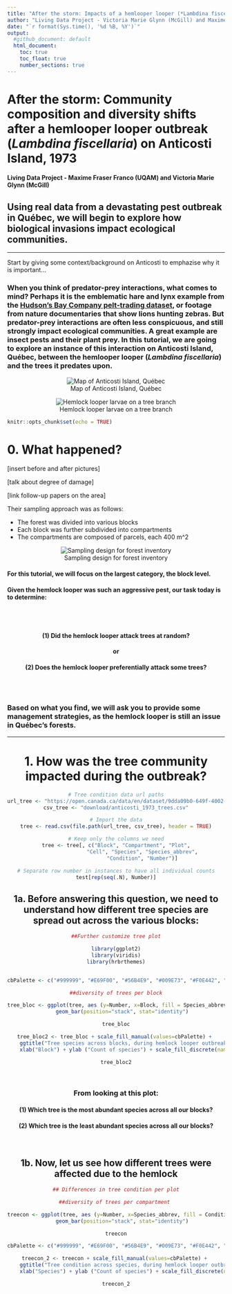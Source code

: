 ```yaml
---
title: "After the storm: Impacts of a hemlooper looper (*Lambdina fiscellaria*) outbreak on tree species in Anticosti Island, 1973"
author: "Living Data Project - Victoria Marie Glynn (McGill) and Maxime Fraser Franco (UQAM)"
date: "`r format(Sys.time(), '%d %B, %Y')`"
output:
  #github_document: default
  html_document:
    toc: true
    toc_float: true
    number_sections: true
---
```



# **After the storm: Community composition and diversity shifts after a hemlooper looper outbreak (*Lambdina fiscellaria*) on Anticosti Island, 1973**


#### Living Data Project - Maxime Fraser Franco (UQAM) and Victoria Marie Glynn (McGill)

## Using real data from a devastating pest outbreak in Québec, we will begin to explore how **biological invasions** impact ecological communities. 

--------------------------------------------------------------------------------------------------------------------------------------------

Start by giving some context/background on Anticosti to emphazise why it is important...

### When you think of predator-prey interactions, what comes to mind? Perhaps it is the emblematic hare and lynx example from the [Hudson's Bay Company pelt-trading dataset](https://jckantor.github.io/CBE30338/02.05-Hare-and-Lynx-Population-Dynamics.html), or footage from nature documentaries that show lions hunting zebras. But predator-prey interactions are often less conspicuous, and still strongly impact ecological communities. A great example are insect pests and their plant prey. In this tutorial, we are going to explore an instance of this interaction on Anticosti Island, Québec, between the hemlooper looper (*Lambdina fiscellaria*) and the trees it predates upon. 

<center>

![Map of Anticosti Island, Québec](anticosti_loc.png)


![Hemlock looper larvae on a tree branch](hemlock_looper_larva.jpg)

</center>


```r
knitr::opts_chunk$set(echo = TRUE)
```

# **0. What happened?** 

[insert before and after pictures]

[talk about degree of damage]

[link follow-up papers on the area]

Their sampling approach was as follows: 

- The forest was divided into various blocks
- Each block was further subdivided into compartments
- The compartments are composed of parcels, each 400 m^2

<center>
![Sampling design for forest inventory](sampling_design.png)
</center>

#### For this tutorial, we will focus on the largest category, the block level. 

#### Given the hemlock looper was such an aggressive pest, our task today is to determine:

<br> 
<br> 
<center>
#### **(1) Did the hemlock looper attack trees at random?**
#### or 
#### **(2) Does the hemlock looper preferentially attack some trees?**
</center>
<br> 
<br> 

### Based on what you find, we will ask you to provide some management strategies, as the hemlock looper is still an issue in Québec's forests. 

------------------------------------------------------------------------------
<center>
# **1. How was the tree community impacted during the outbreak?**


```r
# Tree condition data url paths
url_tree <- "https://open.canada.ca/data/en/dataset/9dda09b0-649f-4002-b207-7b204eb81cbb/resource/a1606235-95aa-4c81-a8db-19b852be288c"
csv_tree <- "download/anticosti_1973_trees.csv"

# Import the data
tree <- read.csv(file.path(url_tree, csv_tree), header = TRUE)

# Keep only the columns we need
tree <- tree[, c("Block", "Compartment", "Plot",
                 "Cell", "Species", "Species_abbrev",
                 "Condition", "Number")]

# Separate row number in instances to have all individual counts
test[rep(seq(.N), Number)]

```

## 1a. Before answering this question, we need to understand how different tree species are spread out across the various blocks:

```r
##Further customize tree plot

library(ggplot2)
library(viridis)
library(hrbrthemes)


cbPalette <- c("#999999", "#E69F00", "#56B4E9", "#009E73", "#F0E442", "#0072B2", "#D55E00", "#CC79A7")

##diversity of trees per block

tree_bloc <- ggplot(tree, aes (y=Number, x=Block, fill = Species_abbrev)) + 
    geom_bar(position="stack", stat="identity")

tree_bloc

tree_bloc2 <- tree_bloc + scale_fill_manual(values=cbPalette) + 
    ggtitle("Tree species across blocks, during hemlock looper outbreak in 1973") +
    xlab("Block") + ylab ("Count of species") + scale_fill_discrete(name = "Tree species")
```

```r
tree_bloc2
```

<br>

### From looking at this plot: 

#### (1) Which tree is the most abundant species across all our blocks? 

#### (2) Which tree is the least abundant species across all our blocks? 

<br>

## 1b. Now, let us see how different trees were affected due to the hemlock

```r
## Differences in tree condition per plot

##diversity of trees per compartment 

treecon <- ggplot(tree, aes (y=Number, x=Species_abbrev, fill = Condition)) + 
    geom_bar(position="stack", stat="identity")

treecon

cbPalette <- c("#999999", "#E69F00", "#56B4E9", "#009E73", "#F0E442", "#0072B2", "#D55E00", "#CC79A7")

treecon_2 <- treecon + scale_fill_manual(values=cbPalette) + 
    ggtitle("Tree condition across species, during hemlock looper outbreak in 1973") +
    xlab("Species") + ylab ("Count of species") + scale_fill_discrete(name = "Tree condition")

```

```r
treecon_2
```
</center>


